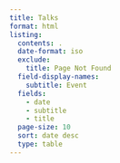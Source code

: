 ```yaml
---
title: Talks
format: html
listing:
  contents: .
  date-format: iso
  exclude:
    title: Page Not Found
  field-display-names:
    subtitle: Event
  fields:
    - date
    - subtitle
    - title
  page-size: 10
  sort: date desc
  type: table
---
```

